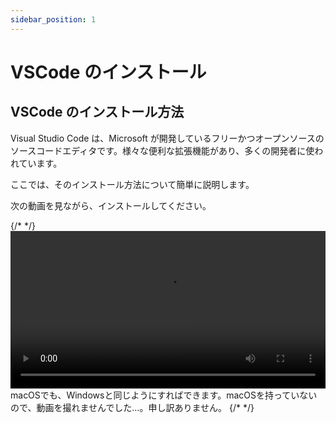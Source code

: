```yaml
---
sidebar_position: 1
---
```



# VSCode のインストール

## VSCode のインストール方法

Visual Studio Code は、Microsoft が開発しているフリーかつオープンソースのソースコードエディタです。様々な便利な拡張機能があり、多くの開発者に使われています。

ここでは、そのインストール方法について簡単に説明します。

次の動画を見ながら、インストールしてください。

<Tabs groupId="os">
  {/* <TabItem value="win11" label="Windows 11"></TabItem> */}
  <TabItem value="win10" label="Windows 10">
    <video src={installVscode} controls width="100%" />
  </TabItem>
  <TabItem value="mac" label="macOS">
    macOSでも、Windowsと同じようにすればできます。macOSを持っていないので、動画を撮れませんでした…。申し訳ありません。
  </TabItem>
  {/* <TabItem value="ubuntu" label="Ubuntu"></TabItem> */}
</Tabs>
